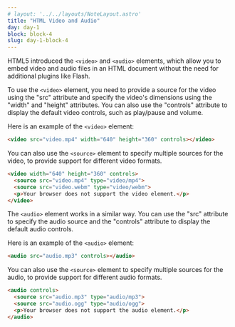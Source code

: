 ```yaml
---
# layout: '../../layouts/NoteLayout.astro'
title: "HTML Video and Audio"
day: day-1
block: block-4
slug: day-1-block-4
---
```


HTML5 introduced the `<video>` and `<audio>` elements, which allow you to embed video and audio files in an HTML document without the need for additional plugins like Flash.

To use the `<video>` element, you need to provide a source for the video using the "src" attribute and specify the video's dimensions using the "width" and "height" attributes. You can also use the "controls" attribute to display the default video controls, such as play/pause and volume.

Here is an example of the `<video>` element:

```html
<video src="video.mp4" width="640" height="360" controls></video>

```

You can also use the `<source>` element to specify multiple sources for the video, to provide support for different video formats.
```html
<video width="640" height="360" controls>
  <source src="video.mp4" type="video/mp4">
  <source src="video.webm" type="video/webm">
  <p>Your browser does not support the video element.</p>
</video>

```

The `<audio>` element works in a similar way. You can use the "src" attribute to specify the audio source and the "controls" attribute to display the default audio controls.

Here is an example of the `<audio>` element:

```html
<audio src="audio.mp3" controls></audio>

```

You can also use the `<source>` element to specify multiple sources for the audio, to provide support for different audio formats.

```html
<audio controls>
  <source src="audio.mp3" type="audio/mp3">
  <source src="audio.ogg" type="audio/ogg">
  <p>Your browser does not support the audio element.</p>
</audio>

```
